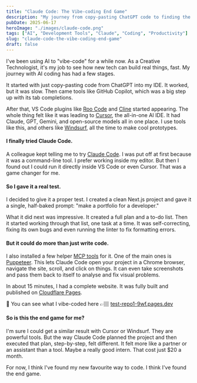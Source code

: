 ```yaml
---
title: "Claude Code: The Vibe-coding End Game"
description: "My journey from copy-pasting ChatGPT code to finding the ultimate AI coding partner. Claude Code's methodical approach feels more like a partner than a tool."
pubDate: 2025-06-17
heroImage: "./images/claude-code.png"
tags: ["AI", "Development Tools", "Claude", "Coding", "Productivity"]
slug: "claude-code-the-vibe-coding-end-game"
draft: false
---
```


I've been using AI to "vibe-code" for a while now. As a Creative Technologist, it's my job to see how new tech can build real things, fast. My journey with AI coding has had a few stages.

It started with just copy-pasting code from ChatGPT into my IDE. It worked, but it was slow. Then came tools like GitHub Copilot, which was a big step up with its tab completions.

After that, VS Code plugins like [Roo Code](https://marketplace.visualstudio.com/items?itemName=RooVeterinaryInc.roo-code) and [Cline](https://marketplace.visualstudio.com/items?itemName=saoudrizwan.claude-dev) started appearing. The whole thing felt like it was leading to [Cursor](https://cursor.sh), the all-in-one AI IDE. It had Claude, GPT, Gemini, and open-source models all in one place. I use tools like this, and others like [Windsurf](https://codeium.com/windsurf), all the time to make cool prototypes.

#### I finally tried Claude Code.

A colleague kept telling me to try [Claude Code](https://claude.ai/code). I was put off at first because it was a command-line tool. I prefer working inside my editor. But then I found out I could run it directly inside VS Code or even Cursor. That was a game changer for me.

#### So I gave it a real test.

I decided to give it a proper test. I created a clean Next.js project and gave it a single, half-baked prompt: "make a portfolio for a developer."

What it did next was impressive. It created a full plan and a to-do list. Then it started working through that list, one task at a time. It was self-correcting, fixing its own bugs and even running the linter to fix formatting errors.

#### But it could do more than just write code.

I also installed a few helper [MCP tools](https://modelcontextprotocol.io/introduction) for it. One of the main ones is [Puppeteer](https://github.com/merajmehrabi/puppeteer-mcp-server). This lets Claude Code open your project in a Chrome browser, navigate the site, scroll, and click on things. It can even take screenshots and pass them back to itself to analyse and fix visual problems.

In about 15 minutes, I had a complete website. It was fully built and published on [Cloudflare Pages](https://pages.cloudflare.com/).

🔗 You can see what I vibe-coded here 👉🏽 [test-repo1-9wf.pages.dev](https://test-repo1-9wf.pages.dev/)

#### So is this the end game for me?

I'm sure I could get a similar result with Cursor or Windsurf. They are powerful tools. But the way Claude Code planned the project and then executed that plan, step-by-step, felt different. It felt more like a partner or an assistant than a tool. Maybe a really good intern. That cost just $20 a month.

For now, I think I've found my new favourite way to code. I think I've found the end game.
